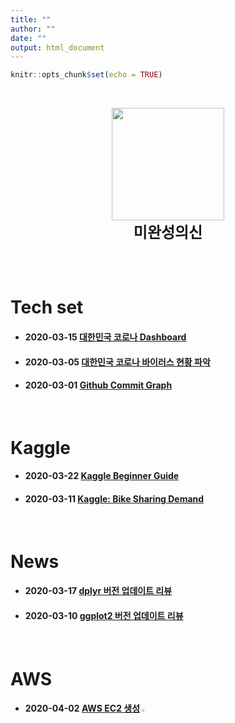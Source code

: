 ```yaml
---
title: ""
author: ""
date: ""
output: html_document
---
```


```r
knitr::opts_chunk$set(echo = TRUE)
```



<head>
<script type="text/javascript">
(function(i,s,o,g,r,a,m) {i['GoogleAnalyticsObject']=r;i[r]=i[r]||function() {
(i[r].q=i[r].q||[]).push(arguments)},i[r].l=1*new Date();a=s.createElement(o),
m=s.getElementsByTagName(o)[0];a.async=1;a.src=g;m.parentNode.insertBefore(a,m)
})(window,document,'script','//www.google-analytics.com/analytics.js','ga');

ga('create', 'UA-145407326-3', 'auto');
ga('send', 'pageview');

<meta name="google-site-verification" content="T-jgE28abL3vl7UecFzARwl7_S3qC_ppH4TxxFwQcjs" />

</script>
</head>



<br>


<p align="center">
  <img src="Gareth_Frank_Bale_circle_index.png" width="180" height="180"> <br>
  <font size= 5><b>미완성의신</b></font>
</p>


<br>
<br>


# Tech set

- #### 2020-03-15 [대한민국 코로나 Dashboard](docs/flexdashboard_shiny/flexdashboard_shiny.html)
- #### 2020-03-05 [대한민국 코로나 바이러스 현황 파악](docs/corona/corona.html)
- #### 2020-03-01 [Github Commit Graph](docs/git_commit_vis/gg_vis.html)

<br>

# Kaggle

- #### 2020-03-22 [Kaggle Beginner Guide](docs/kaggle/Kaggle_beginner_guide/kaggle_beginner_guide.html) 
- #### 2020-03-11 [Kaggle: Bike Sharing Demand](docs/kaggle/bike_sharing_demand/Bike_Sharing_Demand.html)

<br>

# News

- #### 2020-03-17 [dplyr 버전 업데이트 리뷰](/docs/News/dplyr_1_0_0.html)
- #### 2020-03-10 [ggplot2 버전 업데이트 리뷰](docs/News/ggplot2_330.html)

<br>

# AWS

- #### 2020-04-02 [AWS EC2 생성](/docs/aws/create_ec2/create_ec2.html) ![](http://icons.iconarchive.com/icons/custom-icon-design/flatastic-4/256/New-icon.png){#id .class width="3%"}



